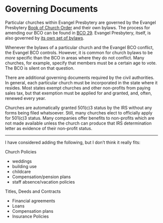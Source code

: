 # Governing Documents

Particular churches within Evangel Presbytery are governed by the Evangel Presbytery [Book of Church Order](https://evangel.pressbooks.com) and their own bylaws. The process for amending our BCO can be found in [BCO 29](https://evangel.pressbooks.com/chapter/29-amending-the-constitution-of-the-church/). Evangel Presbytery, itself, is also governed by [its own set of bylaws](https://evangelpresbytery.com/wp-content/uploads/2021/06/EvangelPresbyteryBylaws_2021_06_03.pdf).

Whenever the bylaws of a particular church and the Evangel BCO conflict, the Evangel BCO controls. However, it is common for church bylaws to be *more* specific than the BCO in areas where they do not conflict. Many churches, for example, specify that members must be a certain age to vote. The BCO is silent on that question.

There are additional governing documents required by the civil authorities. In general, each particular church must be incorporated in the state where it resides. Most states exempt churches and other non-profits from paying sales tax, but that exemption must be applied for and granted, and, often, renewed every year.

Churches are automatically granted 501(c)3 status by the IRS without any forms being filed whatsoever. Still, many churches elect to officially apply for 501(c)3 status. Many companies offer benefits to non-profits which are not made available unless the church can produce that IRS determination letter as evidence of their non-profit status.

----------------------------

I have considered adding the following, but I don't think it really fits:

Church Policies

- weddings
- building use
- childcare
- Compensation/pension plans
- staff absence/vacation policies

Titles, Deeds and Contracts

- Financial agreements
- Loans
- Compensation plans
- Insurance Policies